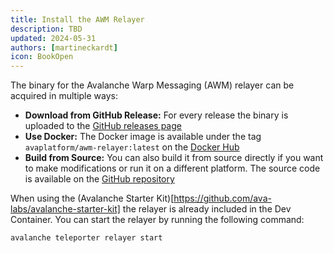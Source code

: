 ```yaml
---
title: Install the AWM Relayer
description: TBD
updated: 2024-05-31
authors: [martineckardt]
icon: BookOpen
---
```


The binary for the Avalanche Warp Messaging (AWM) relayer can be acquired in multiple ways:

- **Download from GitHub Release:** For every release the binary is uploaded to the [GitHub releases page](https://github.com/ava-labs/awm-relayer/releases)
- **Use Docker:** The Docker image is available under the tag `avaplatform/awm-relayer:latest` on the [Docker Hub](https://hub.docker.com/r/avaplatform/awm-relayer)
- **Build from Source:** You can also build it from source directly if you want to make modifications or run it on a different platform. The source code is available on the [GitHub repository](https://github.com/ava-labs/awm-relayer?tab=readme-ov-file#building)

When using the (Avalanche Starter Kit)[https://github.com/ava-labs/avalanche-starter-kit] the relayer is already included in the Dev Container. You can start the relayer by running the following command:

```bash
avalanche teleporter relayer start
```